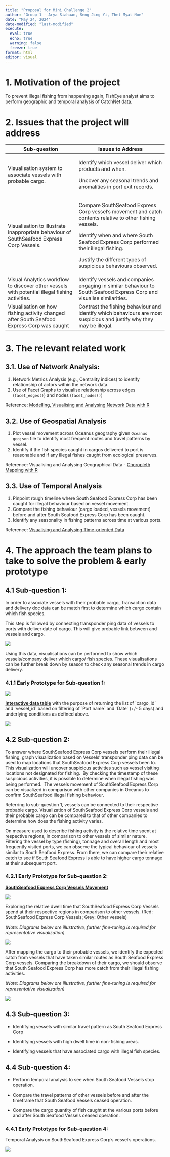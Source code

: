 ```yaml
---
title: "Proposal for Mini Challenge 2"
author: "Group 1 - Arya Siahaan, Seng Jing Yi, Thet Myat Noe"
date: "May 24, 2024"
date-modified: "last-modified"
execute: 
  eval: true
  echo: true
  warning: false
  freeze: true
format: html
editor: visual
---
```


# 1. Motivation of the project

To prevent illegal fishing from happening again, FishEye analyst aims to perform geographic and temporal analysis of CatchNet data.

# 2. Issues that the project will address

+------------------------------------------------------------------------------------------------+------------------------------------------------------------------------------------------------------------------------+
| Sub-question                                                                                   | Issues to Address                                                                                                      |
+================================================================================================+========================================================================================================================+
| Visualisation system to associate vessels with probable cargo.                                 | Identify which vessel deliver which products and when.                                                                 |
|                                                                                                |                                                                                                                        |
|                                                                                                | Uncover any seasonal trends and anomalities in port exit records.                                                      |
+------------------------------------------------------------------------------------------------+------------------------------------------------------------------------------------------------------------------------+
| Visualisation to illustrate inappropriate behaviour of SouthSeafood Express Corp Vessels.      | Compare SouthSeafood Express Corp vessel's movement and catch contents relative to other fishing vessels.              |
|                                                                                                |                                                                                                                        |
|                                                                                                | Identify when and where South Seafood Express Corp performed their illegal fishing.                                    |
|                                                                                                |                                                                                                                        |
|                                                                                                | Justify the different types of suspicious behaviours observed.                                                         |
+------------------------------------------------------------------------------------------------+------------------------------------------------------------------------------------------------------------------------+
| Visual Analytics workflow to discover other vessels with potential illegal fishing activities. | Identify vessels and companies engaging in similar behaviour to South Seafood Express Corp and visualise similarities. |
+------------------------------------------------------------------------------------------------+------------------------------------------------------------------------------------------------------------------------+
| Visualisation on how fishing activity changed after South Seafood Express Corp was caught      | Contrast the fishing behaviour and identify which behaviours are most suspicious and justify why they may be illegal.  |
+------------------------------------------------------------------------------------------------+------------------------------------------------------------------------------------------------------------------------+

# 3. The relevant related work

## 3.1. Use of Network Analysis:

1.  Network Metrics Analysis (e.g., Centrality indices) to identify relationship of actors within the network data.
2.  Use of Facet Graphs to visualise relationship across edges (`facet_edges()`) and nodes (`facet_nodes()`)

Reference: [Modelling, Visualising and Analysing Network Data with R](https://r4va.netlify.app/chap27)

## 3.2. Use of Geospatial Analysis

1.  Plot vessel movement across Oceanus geography given `Oceanus geojson` file to identify most frequent routes and travel patterns by vessel.
2.  Identify if the fish species caught in cargos delivered to port is reasonable and if any illegal fishes caught from ecological preserves.

Reference: Visualising and Analysing Geographical Data - [Choropleth Mapping with R](https://r4va.netlify.app/chap21)

## 3.3. Use of Temporal Analysis

1.  Pinpoint rough timeline where South Seafood Express Corp has been caught for illegal behaviour based on vessel movement.
2.  Compare the fishing behaviour (cargo loaded, vessels movement) before and after South Seafood Express Corp has been caught.
3.  Identify any seasonality in fishing patterns across time at various ports.

Reference: [Visualising and Analysing Time-oriented Data](https://r4va.netlify.app/chap17)

# 4. The approach the team plans to take to solve the problem & early prototype

## 4.1 Sub-question 1:

In order to associate vessels with their probable cargo, Transaction data and delivery doc data can be match first to determine which cargo contain which fish species.

This step is followed by connecting transponder ping data of vessels to ports with deliver date of cargo. This will give probable link between and vessels and cargo.

![](images/clipboard-3223894600.png)

Using this data, visualisations can be performed to show which vessels/company deliver which cargo/ fish species. These visualisations can be further break down by season to check any seasonal trends in cargo delivery.

### 4.1.1 Early Prototype for Sub-question 1:

![](images/clipboard-462867015.png)

[**Interactive data table**]{.underline} with the purpose of returning the list of \`cargo_id\` and \`vessel_id\` based on filtering of \`Port name\` and \`Date\` (+/- 5 days) and underlying conditions as defined above.

![](images/clipboard-2471940265.png)

## 4.2 Sub-question 2:

To answer where SouthSeafood Express Corp vessels perform their illegal fishing, graph visualization based on Vessels’ transponder ping data can be used to map locations that SouthSeafood Express Corp vessels been to. This visualization will uncover suspicious activities such as vessel visiting locations not designated for fishing.  By checking the timestamp of these suspicious activities, it is possible to determine when illegal fishing was being performed.  The vessels movement of SouthSeafood Express Corp can be visualized in comparison with other companies in Oceanus to confirm SouthSeafood illegal fishing behaviour.

Referring to sub-question 1, vessels can be connected to their respective probable cargo. Visualization of SouthSeafood Express Corp vessels and their probable cargo can be compared to that of other companies to determine how does the fishing activity varies.

On measure used to describe fishing activity is the relative time spent at respective regions, in comparison to other vessels of similar nature. Filtering the vessel by type (fishing), tonnage and overall length and most frequently visited ports, we can observe the typical behaviour of vessels similar to South Seafood Express. From there, we can compare their relative catch to see if South Seafood Express is able to have higher cargo tonnage at their subsequent port.

### **4.2.1 Early Prototype for Sub-question 2:**

[**SouthSeafood Express Corp Vessels Movement**]{.underline}

![](images/clipboard-4246202911.png)

Exploring the relative dwell time that SouthSeafood Express Corp Vessels spend at their respective regions in comparison to other vessels. (Red: SouthSeafood Express Corp Vessels; Grey: Other vessels)

*(Note: Diagrams below are illustrative, further fine-tuning is required for representative visualization)*

![](images/clipboard-1989242983.png)

After mapping the cargo to their probable vessels, we identify the expected catch from vessels that have taken similar routes as South Seafood Express Corp vessels. Comparing the breakdown of their cargo, we should observe that South Seafood Express Corp has more catch from their illegal fishing activities.

*(Note: Diagrams below are illustrative, further fine-tuning is required for representative visualization)*

![](images/clipboard-331940105.png)

## 4.3 Sub-question 3:

-   Identifying vessels with similar travel pattern as South Seafood Express Corp

-   Identifying vessels with high dwell time in non-fishing areas.

-   Identifying vessels that have associated cargo with illegal fish species.

## 4.4 Sub-question 4:

-   Perform temporal analysis to see when South Seafood Vessels stop operation.

-   Compare the travel patterns of other vessels before and after the timeframe that South Seafood Vessels ceased operation.

-   Compare the cargo quantity of fish caught at the various ports before and after South Seafood Vessels ceased operation.

### 4.4.1 Early Prototype for Sub-question 4:

Temporal Analysis on SouthSeafood Express Corp's vessel's operations.

![](images/question%204.png)
